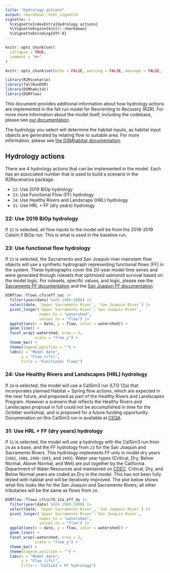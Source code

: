 ```yaml
---
title: "Hydrology actions"
output: rmarkdown::html_vignette
vignette: >
  %\VignetteIndexEntry{Hydrology actions}
  %\VignetteEngine{knitr::rmarkdown}
  %\VignetteEncoding{UTF-8}
---
```


```r
knitr::opts_chunk$set(
  collapse = TRUE,
  comment = "#>"
)

knitr::opts_chunk$set(echo = FALSE, warning = FALSE, message = FALSE, fig.width = 6, fig.height =4)
```

```r
library(R2Rscenario)
library(fallRunDSM)
library(DSMhabitat)
library(DSMflow)
```

This document provides additional information about how hydrology actions are implemented in the fall run model for Reorienting to Recovery (R2R). For more more information about the model itself, including the codebase, please see [our documentation](https://reorienting-to-recovery.github.io/fallRunDSM/).

The hydrology you select will determine the habitat inputs, as habitat input objects are generated by relating flow to suitable area. For more information, please see [the DSMhabitat documentation](https://reorienting-to-recovery.github.io/DSMhabitat/).

## Hydrology actions

There are 4 hydrology actions that can be implemented in the model. Each has an associated number that is used to build a scenario in the R2Rscenarios package.

* `22`: Use 2019 BiOp hydrology 
* `23`: Use Functional Flow (FF) hydrology 
* `24`: Use Healthy Rivers and Landscape (HRL) hydrology
* `31`: Use HRL + FF (dry years) hydrology

### 22: Use 2019 BiOp hydrology

If `22` is selected, all flow inputs to the model will be from the 2018-2019 Calsim II BiOp run. This is what is used in the baseline run.

### 23: Use functional flow hydrology

If `23` is selected, the Sacramento and San Joaquin river mainstem flow objects will use a synthetic hydrograph representing functional flows (FF) in the system. These hydrographs cover the 20-year model time series and were generated through rulesets that optimized salmonid survival based on the model logic. For rulesets, specific values, and logic, please see the [Sacramento FF documentation](https://reorienting-to-recovery.github.io/DSMflow/articles/EFF.html) and the [San Joaquin FF documentation](https://reorienting-to-recovery.github.io/DSMflow/articles/EFF_SJ.html). 

```r
DSMflow::flows_cfs$eff_sac |> 
  filter(year(date) %in% 1980:2000) |> 
  select(date, `Upper Sacramento River`, `San Joaquin River`) |> 
  pivot_longer(`Upper Sacramento River`:`San Joaquin River`, 
               names_to = "watershed",
               values_to = "flow") |> 
  ggplot(aes(x = date, y = flow, color = watershed)) + 
  geom_line() +
  facet_wrap(~watershed, nrow = 2,
             scale = "free_y") +
  theme_bw() +
  theme(legend.position = "") +
  labs(x = "Model date",
       y = "Flow (cfs)",
       title = "Functional flows")
```

### 24: Use Healthy Rivers and Landscapes (HRL) hydrology

If `24` is selected, the model will use a CalSim3 run (LTO 12a) that incorporates planned Habitat + Spring flow actions, which are expected in the near future, and proposed as part of the Healthy Rivers and Landscapes Program. However a scenario that reflects the Healthy Rivers and Landscapes proposal in full could not be accomplished in time for the October workshop, and is proposed for a future funding opportunity. Documenation on this CalSim3 run is available at [CEQA](https://ceqanet.opr.ca.gov/2023060467/2). 


### 31: Use HRL + FF (dry years) hydrology

If `31` is selected, the model will use a hydrology with the CalSim3 run from `24` as a base, and the FF hydrology from `23` for the San Joaquin and Sacramento Rivers. This hydrology implements FF only in model dry years (`1982`, `1986`, `1988-1993`, and `1995`). Water year types (Critical, Dry, Below Normal, Above Normal, and Wet) are put together by the California Department of Water Resources and maintained on [CDEC](https://cdec.water.ca.gov/reportapp/javareports?name=WSIHIST). Critical, Dry, and Below Normal years are coded as Dry in the model. This has not been fully tested with habitat and will be iteratively improved. The plot below shows what this looks like for the San Joaquin and Sacramento Rivers; all other tributaries will be the same as flows from `24`.

```r
DSMflow::flows_cfs$LTO_12a_eff_dy |> 
  filter(year(date) %in% 1980:2000) |> 
  select(date, `Upper Sacramento River`, `San Joaquin River`) |> 
  pivot_longer(`Upper Sacramento River`:`San Joaquin River`, 
               names_to = "watershed",
               values_to = "flow") |> 
  ggplot(aes(x = date, y = flow, color = watershed)) + 
  geom_line() +
  facet_wrap(~watershed, nrow = 2,
             scale = "free_y") +
  theme_bw() +
  theme(legend.position = "") +
  labs(x = "Model date",
       y = "Flow (cfs)",
       title = "CalSim3 + FF hydrology")
```